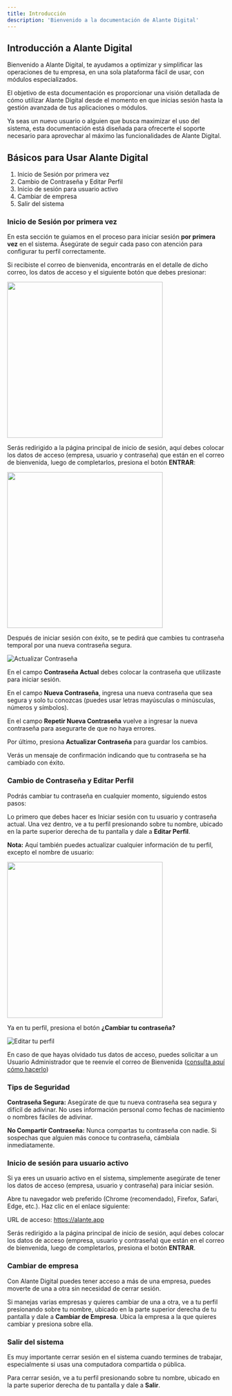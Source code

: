 ```yaml
---
title: Introducción
description: 'Bienvenido a la documentación de Alante Digital'
---
```


## Introducción a Alante Digital

Bienvenido a Alante Digital, te ayudamos a optimizar y simplificar las operaciones de tu empresa, en una sola plataforma fácil de usar, con módulos especializados.

El objetivo de esta documentación es proporcionar una visión detallada de cómo utilizar Alante Digital desde el momento en que inicias sesión hasta la gestión avanzada de tus aplicaciones o módulos. 

Ya seas un nuevo usuario o alguien que busca maximizar el uso del sistema, esta documentación está diseñada para ofrecerte el soporte necesario para aprovechar al máximo las funcionalidades de Alante Digital.

## Básicos para Usar Alante Digital

1.	Inicio de Sesión por primera vez
2.	Cambio de Contraseña y Editar Perfil
3.	Inicio de sesión para usuario activo
4.	Cambiar de empresa
5.	Salir del sistema

### Inicio de Sesión por primera vez

En esta sección te guiamos en el proceso para iniciar sesión **por primera vez** en el sistema. Asegúrate de seguir cada paso con atención para configurar tu perfil correctamente.

Si recibiste el correo de bienvenida, encontrarás en el detalle de dicho correo, los datos de acceso y el siguiente botón que debes presionar: 

<img width="360" src="/images/introduccion/01.png" />

Serás redirigido a la página principal de inicio de sesión, aquí debes colocar los datos de acceso (empresa, usuario y contraseña) que están en el correo de bienvenida, luego de completarlos, presiona el botón **ENTRAR**:

<img width="360" src="/images/introduccion/02.png" />

Después de iniciar sesión con éxito, se te pedirá que cambies tu contraseña temporal por una nueva contraseña segura.

![Actualizar Contraseña](/images/introduccion/03.png)

En el campo **Contraseña Actual** debes colocar la contraseña que utilizaste para iniciar sesión. 

En el campo **Nueva Contraseña**, ingresa una nueva contraseña que sea segura y solo tu conozcas (puedes usar letras mayúsculas o minúsculas, números y símbolos). 

En el campo **Repetir Nueva Contraseña** vuelve a ingresar la nueva contraseña para asegurarte de que no haya errores.

Por último, presiona **Actualizar Contraseña** para guardar los cambios.

Verás un mensaje de confirmación indicando que tu contraseña se ha cambiado con éxito.

### Cambio de Contraseña y Editar Perfil

Podrás cambiar tu contraseña en cualquier momento, siguiendo estos pasos:

Lo primero que debes hacer es Iniciar sesión con tu usuario y contraseña actual. Una vez dentro, ve a tu perfil presionando sobre tu nombre, ubicado en la parte superior derecha de tu pantalla y dale a **Editar Perfil**.

**Nota:** Aquí también puedes actualizar cualquier información de tu perfil, excepto el nombre de usuario:

<img width="360" src="/images/introduccion/04.png" />

Ya en tu perfil, presiona el botón **¿Cambiar tu contraseña?**

![Editar tu perfil](/images/introduccion/05.png)

En caso de que hayas olvidado tus datos de acceso, puedes solicitar a un Usuario Administrador que te reenvíe el correo de Bienvenida ([consulta aquí cómo hacerlo](https://docs.alantedigital.com/configuracion/usuarios-y-permisos#interactuando-con-los-usuarios))

### Tips de Seguridad

**Contraseña Segura:** Asegúrate de que tu nueva contraseña sea segura y difícil de adivinar. No uses información personal como fechas de nacimiento o nombres fáciles de adivinar.

**No Compartir Contraseña:** Nunca compartas tu contraseña con nadie. Si sospechas que alguien más conoce tu contraseña, cámbiala inmediatamente.

### Inicio de sesión para usuario activo

Si ya eres un usuario activo en el sistema, simplemente asegúrate de tener los datos de acceso (empresa, usuario y contraseña) para iniciar sesión. 

Abre tu navegador web preferido (Chrome (recomendado), Firefox, Safari, Edge, etc.). Haz clic en el enlace siguiente:

URL de acceso: https://alante.app

Serás redirigido a la página principal de inicio de sesión, aquí debes colocar los datos de acceso (empresa, usuario y contraseña) que están en el correo de bienvenida, luego de completarlos, presiona el botón **ENTRAR**.

### Cambiar de empresa

Con Alante Digital puedes tener acceso a más de una empresa, puedes moverte de una a otra sin necesidad de cerrar sesión. 

Si manejas varias empresas y quieres cambiar de una a otra, ve a tu perfil presionando sobre tu nombre, ubicado en la parte superior derecha de tu pantalla y dale a **Cambiar de Empresa**. Ubica la empresa a la que quieres cambiar y presiona sobre ella.

### Salir del sistema

Es muy importante cerrar sesión en el sistema cuando termines de trabajar, especialmente si usas una computadora compartida o pública. 

Para cerrar sesión, ve a tu perfil presionando sobre tu nombre, ubicado en la parte superior derecha de tu pantalla y dale a **Salir**.